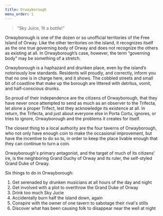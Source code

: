 ```yaml
---
title: Orwayborough
menu_order: 1
---
```


> “Sky Juice, 1¢ a bottle!”

Orwayborough is one of the dozen or so unofficial territories of the Free Island of Orway. Like the other territories on the island, it recognizes itself as the one true governing body of Orway and does not recognize the others as existing at all. In Orwayborough’s case, however, the term “governing body” may be something of a stretch.

Orwayborough is a haphazard and drunken place, even by the island’s notoriously low standards. Residents will proudly, and correctly, inform you that no one is in charge here, and it shows. The cobbled streets and small bit of coastline that make up the borough are littered with detritus, vomit, and half-conscious drunks.

So proud of their independence are the citizens of Orwayborough, that they have never once attempted to send as much as an observer to the Trifecta, let alone a proper Trifect, lest they acknowledge its existence at all. In return, the Trifecta, and just about everyone else in Porta Cortu, ignores, or tries to ignore, Orwayborough and the problems it creates for itself.

The closest thing to a local authority are the four taverns of Orwayborough, who not only have enough coin to make the occasional improvement, but have the incentive to do so to, in order to keep the place livable enough that they can continue to turn a coin. 

Orwayborough's primary antagonist, and the target of much of its citizens' ire, is the neighboring Grand Duchy of Orway and its ruler, the self-styled Grand Duke of Orway.

Six things to do in Orwayborough:

1. Get serenaded by drunken musicians at all hours of the day and night
2. Get involved with a plot to overthrow the Grand Duke of Orway
3. Drink too much Sky Jucie
4. Accidentally burn half the island down, again
5. Conspire with the owner of one tavern to sabotage their rival's stills
6. Discover what has been causing folk to disappear near the well at night